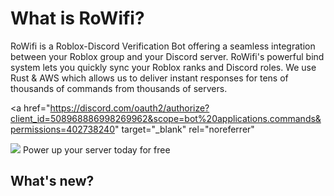 
# What is RoWifi?

RoWifi is a Roblox-Discord Verification Bot offering a seamless integration between your Roblox group and your Discord server.
RoWifi's powerful bind system lets you quickly sync your Roblox ranks and Discord roles. We use Rust & AWS which allows us to deliver
instant responses for tens of thousands of commands from thousands of servers.

<a
  href="https://discord.com/oauth2/authorize?client_id=508968886998269962&scope=bot%20applications.commands&permissions=402738240"
  target="_blank"
  rel="noreferrer"
>
  <div className="inline-flex mx-auto items-center bg-[#212121] hover:bg-hover-dark rounded-lg space-x-3 pl-4 pr-6 cursor-pointer">
    <Image src="/rowifi.png" height={75} width={75} />
    <span className="text-white">Power up your server today for free</span>
    <ExternalLinkIcon className="w-5 h-5 text-white" />
  </div>
</a>

## What's new?
